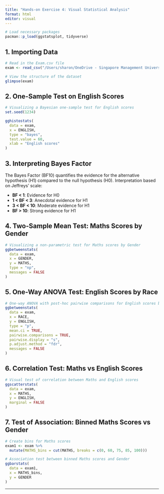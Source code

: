 ```yaml
---
title: "Hands-on Exercise 4: Visual Statistical Analysis"
format: html
editor: visual
---
```


```r
# Load necessary packages
pacman::p_load(ggstatsplot, tidyverse)
```

## 1. Importing Data

```r
# Read in the Exam.csv file
exam <- read_csv("/Users/sharon/OneDrive - Singapore Management University/isss608data/hands-on_exercise2/Exam_data.csv")

# View the structure of the dataset
glimpse(exam)
```

## 2. One-Sample Test on English Scores

```r
# Visualizing a Bayesian one-sample test for English scores
set.seed(1234)

gghistostats(
  data = exam,
  x = ENGLISH,
  type = "bayes",
  test.value = 60,
  xlab = "English scores"
)
```

## 3. Interpreting Bayes Factor

The Bayes Factor (BF10) quantifies the evidence for the alternative hypothesis (H1) compared to the null hypothesis (H0). Interpretation based on Jeffreys’ scale:

-   **BF \< 1**: Evidence for H0
-   **1 \< BF \< 3**: Anecdotal evidence for H1
-   **3 \< BF \< 10**: Moderate evidence for H1
-   **BF \> 10**: Strong evidence for H1

## 4. Two-Sample Mean Test: Maths Scores by Gender

```r
# Visualizing a non-parametric test for Maths scores by Gender
ggbetweenstats(
  data = exam,
  x = GENDER, 
  y = MATHS,
  type = "np",
  messages = FALSE
)
```

## 5. One-Way ANOVA Test: English Scores by Race

```r
# One-way ANOVA with post-hoc pairwise comparisons for English scores by Race
ggbetweenstats(
  data = exam,
  x = RACE, 
  y = ENGLISH,
  type = "p",
  mean.ci = TRUE, 
  pairwise.comparisons = TRUE, 
  pairwise.display = "s",
  p.adjust.method = "fdr",
  messages = FALSE
)
```

## 6. Correlation Test: Maths vs English Scores

```r
# Visual test of correlation between Maths and English scores
ggscatterstats(
  data = exam,
  x = MATHS,
  y = ENGLISH,
  marginal = FALSE
)
```

## 7. Test of Association: Binned Maths Scores vs Gender

```r
# Create bins for Maths scores
exam1 <- exam %>% 
  mutate(MATHS_bins = cut(MATHS, breaks = c(0, 60, 75, 85, 100)))

# Association test between binned Maths scores and Gender
ggbarstats(
  data = exam1, 
  x = MATHS_bins, 
  y = GENDER
)
```

---
